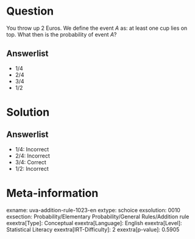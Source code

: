 Question
========

You throw up 2 Euros. We define the event *A* as: at least one cup lies on top. What then is the probability of event *A*?

Answerlist
----------

* 1/4
* 2/4
* 3/4
* 1/2

Solution
========

Answerlist
----------

* 1/4: Incorrect
* 2/4: Incorrect
* 3/4: Correct
* 1/2: Incorrect

Meta-information
================
exname: uva-addition-rule-1023-en
extype: schoice
exsolution: 0010
exsection: Probability/Elementary Probability/General Rules/Addition rule
exextra[Type]: Conceptual
exextra[Language]: English
exextra[Level]: Statistical Literacy
exextra[IRT-Difficulty]: 2
exextra[p-value]: 0.5905
